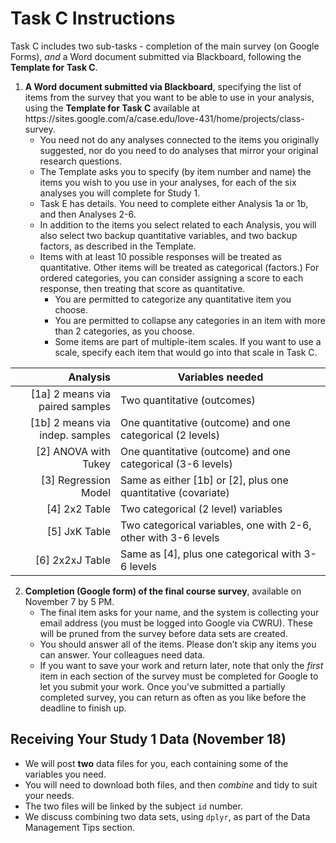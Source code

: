 # Task C Instructions

Task C includes two sub-tasks - completion of the main survey (on Google Forms), *and* a Word document submitted via Blackboard, following the **Template for Task C**.

1. **A Word document submitted via Blackboard**, specifying the list of items from the survey that you want to be able to use in your analysis, using the **Template for Task C** available at https://sites.google.com/a/case.edu/love-431/home/projects/class-survey.
    - You need not do any analyses connected to the items you originally suggested, nor do you need to do analyses that mirror your original research questions.
    - The Template asks you to specify (by item number and name) the items you wish to you use in your analyses, for each of the six analyses you will complete for Study 1. 
    - Task E has details. You need to complete either Analysis 1a or 1b, and then Analyses 2-6.
    - In addition to the items you select related to each Analysis, you will also select two backup quantitative variables, and two backup factors, as described in the Template.
    - Items with at least 10 possible responses will be treated as quantitative. Other items will be treated as categorical (factors.) For ordered categories, you can consider assigning a score to each response, then treating that score as quantitative.
        + You are permitted to categorize any quantitative item you choose.
        + You are permitted to collapse any categories in an item with more than 2 categories, as you choose.
        + Some items are part of multiple-item scales. If you want to use a scale, specify each item that would go into that scale in Task C.

Analysis | Variables needed
---------------------: | --------------------------------------------
[1a] 2 means via paired samples | Two quantitative (outcomes)
[1b] 2 means via indep. samples | One quantitative (outcome) and one categorical (2 levels)
[2] ANOVA with Tukey | One quantitative (outcome) and one categorical (3-6 levels)
[3] Regression Model | Same as either [1b] or [2], plus one quantitative (covariate)
[4] 2x2 Table        | Two categorical (2 level) variables
[5] JxK Table        | Two categorical variables, one with 2-6, other with 3-6 levels
[6] 2x2xJ Table      | Same as [4], plus one categorical with 3-6 levels

2. **Completion (Google form) of the final course survey**, available on November 7 by 5 PM.
    - The final item asks for your name, and the system is collecting your email address (you must be logged into Google via CWRU). These will be pruned from the survey before data sets are created.
    - You should answer all of the items. Please don't skip any items you can answer. Your colleagues need data.
    - If you want to save your work and return later, note that only the *first* item in each section of the survey must be completed for Google to let you submit your work. Once you've submitted a partially completed survey, you can return as often as you like before the deadline to finish up.

## Receiving Your Study 1 Data (November 18)

- We will post **two** data files for you, each containing some of the variables you need.
- You will need to download both files, and then *combine* and tidy to suit your needs. 
- The two files will be linked by the subject `id` number. 
- We discuss combining two data sets, using `dplyr`, as part of the Data Management Tips section.